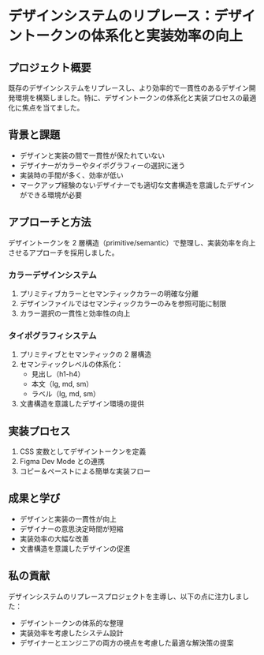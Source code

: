 # デザインシステムのリプレース：デザイントークンの体系化と実装効率の向上

## プロジェクト概要

既存のデザインシステムをリプレースし、より効率的で一貫性のあるデザイン開発環境を構築しました。特に、デザイントークンの体系化と実装プロセスの最適化に焦点を当てました。

## 背景と課題

- デザインと実装の間で一貫性が保たれていない
- デザイナーがカラーやタイポグラフィーの選択に迷う
- 実装時の手間が多く、効率が低い
- マークアップ経験のないデザイナーでも適切な文書構造を意識したデザインができる環境が必要

## アプローチと方法

デザイントークンを 2 層構造（primitive/semantic）で整理し、実装効率を向上させるアプローチを採用しました。

### カラーデザインシステム

1. プリミティブカラーとセマンティックカラーの明確な分離
2. デザインファイルではセマンティックカラーのみを参照可能に制限
3. カラー選択の一貫性と効率性の向上

### タイポグラフィシステム

1. プリミティブとセマンティックの 2 層構造
2. セマンティックレベルの体系化：
   - 見出し（h1-h4）
   - 本文（lg, md, sm）
   - ラベル（lg, md, sm）
3. 文書構造を意識したデザイン環境の提供

## 実装プロセス

1. CSS 変数としてデザイントークンを定義
2. Figma Dev Mode との連携
3. コピー＆ペーストによる簡単な実装フロー

## 成果と学び

- デザインと実装の一貫性が向上
- デザイナーの意思決定時間が短縮
- 実装効率の大幅な改善
- 文書構造を意識したデザインの促進

## 私の貢献

デザインシステムのリプレースプロジェクトを主導し、以下の点に注力しました：

- デザイントークンの体系的な整理
- 実装効率を考慮したシステム設計
- デザイナーとエンジニアの両方の視点を考慮した最適な解決策の提案
